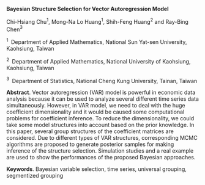 <span>**Bayesian Structure Selection for Vector Autoregression
Model**</span>

Chi-Hsiang Chu$^1$, Mong-Na Lo Huang$^1$, Shih-Feng Huang$^2$ and
Ray-Bing Chen$^3$

$^1 \;$ Department of Applied Mathematics, National Sun Yat-sen
University, Kaohsiung, Taiwan

$^2 \;$ Department of Applied Mathematics, National University of
Kaohsiung, Kaohsiung, Taiwan

$^3 \;$ Department of Statistics, National Cheng Kung University,
Tainan, Taiwan

<span>**Abstract**</span>. Vector autoregression (VAR) model is powerful
in economic data analysis because it can be used to analyze several
different time series data simultaneously. However, in VAR model, we
need to deal with the huge coefficient dimensionality and it would be
caused some computational problems for coefficient inference. To reduce
the dimensionality, we could take some model structures into account
based on the prior knowledge. In this paper, several group structures of
the coefficient matrices are considered. Due to different types of VAR
structures, corresponding MCMC algorithms are proposed to generate
posterior samples for making inference of the structure selection.
Simulation studies and a real example are used to show the performances
of the proposed Bayesian approaches.

<span>**Keywords**</span>. Bayesian variable selection, time series,
universal grouping, segmentized grouping
